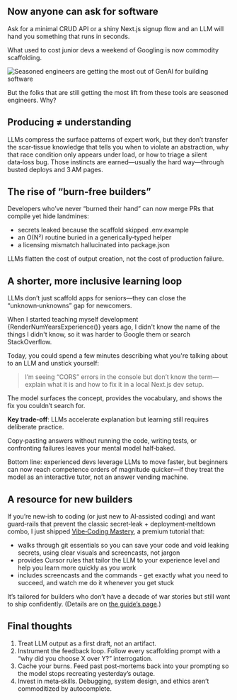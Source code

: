 




## Now anyone can ask for software 

Ask for a minimal CRUD API or a shiny Next.js signup flow and an LLM will hand you something that runs in seconds. 

What used to cost junior devs a weekend of Googling is now commodity scaffolding.

<Image src={llmsDemocratizeHero} alt="Seasoned engineers are getting the most out of GenAI for building software" />

But the folks that are still getting the most lift from these tools are seasoned engineers. Why?

## Producing ≠ understanding

LLMs compress the surface patterns of expert work, but they don’t transfer the scar‑tissue knowledge that tells you when to violate an abstraction, why that race condition only appears under load, or how to triage a silent data‑loss bug. Those instincts are earned—usually the hard way—through busted deploys and 3 AM pages.

## The rise of “burn‑free builders”

Developers who’ve never “burned their hand” can now merge PRs that compile yet hide landmines:
-	secrets leaked because the scaffold skipped .env.example
-	an O(N²) routine buried in a generically‑typed helper
-	a licensing mismatch hallucinated into package.json

LLMs flatten the cost of output creation, not the cost of production failure.

## A shorter, more inclusive learning loop 

LLMs don’t just scaffold apps for seniors—they can close the “unknown‑unknowns” gap for newcomers.

When I started teaching myself development {RenderNumYearsExperience()} years ago, I didn't know the name 
of the things I didn't know, so it was harder to Google them or search StackOverflow.

Today, you could spend a few minutes describing what you're talking about to an LLM and unstick yourself: 

> I’m seeing “CORS” errors in the console but don’t know the term—explain what it is and how to fix it in a local Next.js dev setup.

The model surfaces the concept, provides the vocabulary, and shows the fix you couldn’t search for.

**Key trade‑off**: LLMs accelerate explanation but learning still requires deliberate practice. 

Copy‑pasting answers without running the code, writing tests, or confronting failures leaves your mental model half‑baked.

Bottom line: experienced devs leverage LLMs to move faster, but beginners can now reach competence orders of magnitude quicker—if they treat the model as an interactive tutor, not an answer vending machine.

## A resource for new builders

If you’re new‑ish to coding (or just new to AI‑assisted coding) and want guard‑rails that prevent the classic secret‑leak + deployment‑meltdown combo, I just shipped [Vibe‑Coding Mastery](/products/vibe-coding-mastery), a premium tutorial that:
-	walks through git essentials so you can save your code and void leaking secrets, using clear visuals and screencasts, not jargon
-	provides Cursor rules that tailor the LLM to your experience level and help you learn more quickly as you work 
-	includes screencasts and the commands - get exactly what you need to succeed, and watch me do it whenever you get stuck 

It’s tailored for builders who don’t have a decade of war stories but still want to ship confidently. (Details are on [the guide’s page](/products/vibe-coding-mastery).)

## Final thoughts
1.	Treat LLM output as a first draft, not an artifact.
2.	Instrument the feedback loop. Follow every scaffolding prompt with a “why did you choose X over Y?” interrogation.
3.	Cache your burns. Feed past post‑mortems back into your prompting so the model stops recreating yesterday’s outage.
4.	Invest in meta‑skills. Debugging, system design, and ethics aren’t commoditized by autocomplete.
